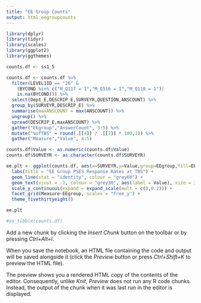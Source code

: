 ```yaml
---
title: "EE Group Counts"
output: html_eegroupcounts
---
```

 

```r
library(dplyr)
library(tidyr)
library(scales)
library(ggplot2)
library(ggthemes)

counts.df <- ss1_5

counts.df <- counts.df %>%
  filter(LEVEL1ID == "26" & 
    (BYCOND %in% c("M_Q117 = 1","M_Q116 = 1","M_Q118 = 1")|
    is.na(BYCOND))) %>%
  select(Dept_E,DESCRIP_E,SURVEYR,QUESTION,ANSCOUNT) %>%
  group_by(SURVEYR,DESCRIP_E) %>%
  summarise(maxANSCOUNT = max(ANSCOUNT)) %>%
  ungroup() %>%
  spread(DESCRIP_E,maxANSCOUNT) %>%
  gather("EEgroup","AnswerCount", 3:5) %>%
  mutate("%ofTBS" = round(.[[4]] / .[[2]] * 100,1)) %>%
  gather("Measure","Value", 4:5)

counts.df$Value <- as.numeric(counts.df$Value)
counts.df$SURVEYR <- as.character(counts.df$SURVEYR)

ee.plt <- ggplot(counts.df, aes(x=SURVEYR,y=Value,group=EEgroup,fill=EEgroup)) +
  labs(title = "EE Group PSES Response Rates at TBS") +
  geom_line(stat = "identity", colour = "grey60") +
  geom_text(vjust = -1, colour = "grey30", aes(label = Value), size = 3) +
  scale_y_continuous(expand = expand_scale(mult = c(0,0.2))) +
  facet_grid(Measure~EEgroup, scales = "free_y") +
  theme_fivethirtyeight()

ee.plt

#as_tibble(counts.df)


```

Add a new chunk by clicking the *Insert Chunk* button on the toolbar or by pressing *Ctrl+Alt+I*.

When you save the notebook, an HTML file containing the code and output will be saved alongside it (click the *Preview* button or press *Ctrl+Shift+K* to preview the HTML file).

The preview shows you a rendered HTML copy of the contents of the editor. Consequently, unlike *Knit*, *Preview* does not run any R code chunks. Instead, the output of the chunk when it was last run in the editor is displayed.
